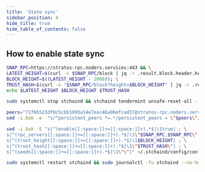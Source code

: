 ```yaml
---
title: 'State sync'
sidebar_position: 4
hide_title: true
hide_table_of_contents: false
---
```



<PageTitle
  iconUrl="img/stratos-icon.svg"
  title="State sync"
  chainId="stratos-1"
  version="v0.12.0"
/>

## How to enable state sync

```bash
SNAP_RPC=https://stratos-rpc.noders.services:443 && \
LATEST_HEIGHT=$(curl -s $SNAP_RPC/block | jq -r .result.block.header.height); \
BLOCK_HEIGHT=$((LATEST_HEIGHT - 2000)); \
TRUST_HASH=$(curl -s "$SNAP_RPC/block?height=$BLOCK_HEIGHT" | jq -r .result.block_id.hash) && \
echo $LATEST_HEIGHT $BLOCK_HEIGHT $TRUST_HASH
```

```bash
sudo systemctl stop stchaind && stchaind tendermint unsafe-reset-all --home ~/.stchaind --keep-addr-book
```

```bash
peers="71f6b523df0c5cbb1995a14e7eac46a9befcad37@stratos-rpc.noders.services:21856"
sed -i.bak -e  "s/^persistent_peers *=.*/persistent_peers = \"$peers\"/" ~/.stchaind/config/config.toml
```

```bash
sed -i.bak -E "s|^(enable[[:space:]]+=[[:space:]]+).*$|\1true| ; \
s|^(rpc_servers[[:space:]]+=[[:space:]]+).*$|\1\"$SNAP_RPC,$SNAP_RPC\"| ; \
s|^(trust_height[[:space:]]+=[[:space:]]+).*$|\1$BLOCK_HEIGHT| ; \
s|^(trust_hash[[:space:]]+=[[:space:]]+).*$|\1\"$TRUST_HASH\"| ; \
s|^(seeds[[:space:]]+=[[:space:]]+).*$|\1\"\"|" ~/.stchaind/config/config.toml
```

```bash
sudo systemctl restart stchaind && sudo journalctl -fu stchaind --no-hostname -o cat
```
